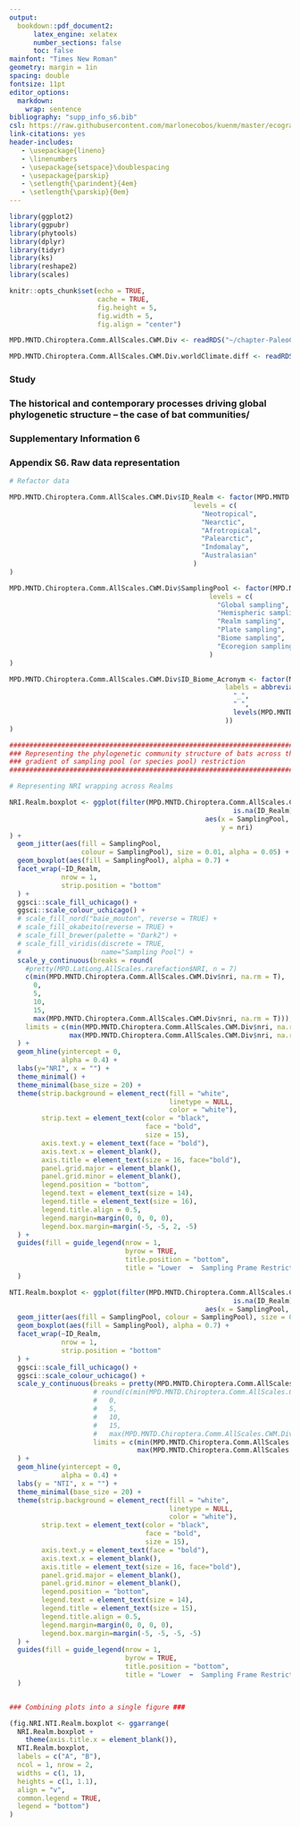 ```yaml
---
output:
  bookdown::pdf_document2:
      latex_engine: xelatex
      number_sections: false
      toc: false
mainfont: "Times New Roman"
geometry: margin = 1in
spacing: double
fontsize: 11pt
editor_options:
  markdown:
    wrap: sentence
bibliography: "supp_info_s6.bib"
csl: https://raw.githubusercontent.com/marlonecobos/kuenm/master/ecography.csl
link-citations: yes
header-includes:
   - \usepackage{lineno}
   - \linenumbers
   - \usepackage{setspace}\doublespacing
   - \usepackage{parskip}
   - \setlength{\parindent}{4em}
   - \setlength{\parskip}{0em}
---
```


```r
library(ggplot2)
library(ggpubr)
library(phytools)
library(dplyr)
library(tidyr)
library(ks)
library(reshape2)
library(scales)

knitr::opts_chunk$set(echo = TRUE,
                      cache = TRUE,
                      fig.height = 5,
                      fig.width = 5,
                      fig.align = "center")

MPD.MNTD.Chiroptera.Comm.AllScales.CWM.Div <- readRDS("~/chapter-PaleoClimPoolCommDivPhyloStruct/R1/data/matrices/MPD.MNTD.Chiroptera.Comm.AllScales.CWM.Div.rds")

MPD.MNTD.Chiroptera.Comm.AllScales.CWM.Div.worldClimate.diff <- readRDS("~/chapter-PaleoClimPoolCommDivPhyloStruct/R1/data/matrices/MPD.MNTD.LatLong.AllScales.worldClimate.diff.rds")
```

### Study
### The historical and contemporary processes driving global phylogenetic structure – the case of bat communities/

### Supplementary Information 6

### Appendix S6. Raw data representation


```r
# Refactor data

MPD.MNTD.Chiroptera.Comm.AllScales.CWM.Div$ID_Realm <- factor(MPD.MNTD.Chiroptera.Comm.AllScales.CWM.Div$ID_Realm,
                                              levels = c(
                                                "Neotropical",
                                                "Nearctic",
                                                "Afrotropical",
                                                "Palearctic",
                                                "Indomalay",
                                                "Australasian"
                                              )
)

MPD.MNTD.Chiroptera.Comm.AllScales.CWM.Div$SamplingPool <- factor(MPD.MNTD.Chiroptera.Comm.AllScales.CWM.Div$SamplingPool,
                                                  levels = c(
                                                    "Global sampling",
                                                    "Hemispheric sampling",
                                                    "Realm sampling",
                                                    "Plate sampling",
                                                    "Biome sampling",
                                                    "Ecoregion sampling"
                                                  )
)

MPD.MNTD.Chiroptera.Comm.AllScales.CWM.Div$ID_Biome_Acronym <- factor(MPD.MNTD.Chiroptera.Comm.AllScales.CWM.Div$ID_Biome,
                                                      labels = abbreviate(gsub(
                                                        "_",
                                                        " ",
                                                        levels(MPD.MNTD.Chiroptera.Comm.AllScales.CWM.Div$ID_Biome)
                                                      ))
)
```


```r
############################################################################ 
### Representing the phylogenetic community structure of bats across the ###
### gradient of sampling pool (or species pool) restriction              ###
############################################################################

# Representing NRI wrapping across Realms

NRI.Realm.boxplot <- ggplot(filter(MPD.MNTD.Chiroptera.Comm.AllScales.CWM.Div,
                                                        is.na(ID_Realm) == FALSE),
                                                 aes(x = SamplingPool, 
                                                     y = nri)
) +
  geom_jitter(aes(fill = SamplingPool, 
                  colour = SamplingPool), size = 0.01, alpha = 0.05) +
  geom_boxplot(aes(fill = SamplingPool), alpha = 0.7) +
  facet_wrap(~ID_Realm,
             nrow = 1,
             strip.position = "bottom"
  ) +
  ggsci::scale_fill_uchicago() +
  ggsci::scale_colour_uchicago() +
  # scale_fill_nord("baie_mouton", reverse = TRUE) +
  # scale_fill_okabeito(reverse = TRUE) +
  # scale_fill_brewer(palette = "Dark2") +
  # scale_fill_viridis(discrete = TRUE,
  #                    name="Sampling Pool") +
  scale_y_continuous(breaks = round(
    #pretty(MPD.LatLong.AllScales.rarefaction$NRI, n = 7)
    c(min(MPD.MNTD.Chiroptera.Comm.AllScales.CWM.Div$nri, na.rm = T),
      0,
      5,
      10,
      15,
      max(MPD.MNTD.Chiroptera.Comm.AllScales.CWM.Div$nri, na.rm = T))),
    limits = c(min(MPD.MNTD.Chiroptera.Comm.AllScales.CWM.Div$nri, na.rm = T) - 0.1,
               max(MPD.MNTD.Chiroptera.Comm.AllScales.CWM.Div$nri, na.rm = T) + 0.1)
  ) +
  geom_hline(yintercept = 0,
             alpha = 0.4) +
  labs(y="NRI", x = "") +
  theme_minimal() +
  theme_minimal(base_size = 20) +
  theme(strip.background = element_rect(fill = "white",
                                        linetype = NULL,
                                        color = "white"),
        strip.text = element_text(color = "black",
                                  face = "bold",
                                  size = 15),
        axis.text.y = element_text(face = "bold"),
        axis.text.x = element_blank(),
        axis.title = element_text(size = 16, face="bold"),
        panel.grid.major = element_blank(),
        panel.grid.minor = element_blank(),
        legend.position = "bottom",
        legend.text = element_text(size = 14),
        legend.title = element_text(size = 16),
        legend.title.align = 0.5,
        legend.margin=margin(0, 0, 0, 0),
        legend.box.margin=margin(-5, -5, 2, -5)
  ) +   
  guides(fill = guide_legend(nrow = 1, 
                             byrow = TRUE,
                             title.position = "bottom",
                             title = "Lower  ⬅  Sampling Prame Restriction  ➡  Higher",)
  )

NTI.Realm.boxplot <- ggplot(filter(MPD.MNTD.Chiroptera.Comm.AllScales.CWM.Div,
                                                        is.na(ID_Realm) == FALSE),
                                                 aes(x = SamplingPool, y = nti)) +
  geom_jitter(aes(fill = SamplingPool, colour = SamplingPool), size = 0.01, alpha = 0.2) +
  geom_boxplot(aes(fill = SamplingPool), alpha = 0.7) +
  facet_wrap(~ID_Realm,
             nrow = 1,
             strip.position = "bottom"
  ) +
  ggsci::scale_fill_uchicago() +
  ggsci::scale_colour_uchicago() +
  scale_y_continuous(breaks = pretty(MPD.MNTD.Chiroptera.Comm.AllScales.CWM.Div$nti, n = 5),
                     # round(c(min(MPD.MNTD.Chiroptera.Comm.AllScales.CWM.Div$nti, na.rm = T),
                     #   0,
                     #   5,
                     #   10,
                     #   15,
                     #   max(MPD.MNTD.Chiroptera.Comm.AllScales.CWM.Div$nti, na.rm = T)))),
                     limits = c(min(MPD.MNTD.Chiroptera.Comm.AllScales.CWM.Div$nti, na.rm = T) - 0.1,
                                max(MPD.MNTD.Chiroptera.Comm.AllScales.CWM.Div$nti, na.rm = T) + 0.1)
  ) +
  geom_hline(yintercept = 0,
             alpha = 0.4) +
  labs(y = "NTI", x = "") +
  theme_minimal(base_size = 20) +
  theme(strip.background = element_rect(fill = "white",
                                        linetype = NULL,
                                        color = "white"),
        strip.text = element_text(color = "black",
                                  face = "bold",
                                  size = 15),
        axis.text.y = element_text(face = "bold"),
        axis.text.x = element_blank(),
        axis.title = element_text(size = 16, face="bold"),
        panel.grid.major = element_blank(),
        panel.grid.minor = element_blank(),
        legend.position = "bottom",
        legend.text = element_text(size = 14),
        legend.title = element_text(size = 15),
        legend.title.align = 0.5,
        legend.margin=margin(0, 0, 0, 0),
        legend.box.margin=margin(-5, -5, -5, -5)
  ) +
  guides(fill = guide_legend(nrow = 1, 
                             byrow = TRUE,
                             title.position = "bottom",
                             title = "Lower  ⬅  Sampling Frame Restriction  ➡  Higher",)
  )


### Combining plots into a single figure ###

(fig.NRI.NTI.Realm.boxplot <- ggarrange(
  NRI.Realm.boxplot +
    theme(axis.title.x = element_blank()), 
  NTI.Realm.boxplot,
  labels = c("A", "B"),
  ncol = 1, nrow = 2,
  widths = c(1, 1),
  heights = c(1, 1.1),
  align = "v",
  common.legend = TRUE,
  legend = "bottom")
)
```

